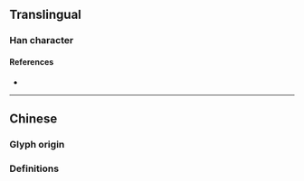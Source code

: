 {{also|檢|検}}
{{character info}}
==Translingual==
{{Han simplified forms|檢|検|检}}

===Han character===
{{Han char|rn=75|rad=木|as=07|sn=11|four=|canj=DOMM|ids=⿰木佥}}

====References====
* {{Han ref|kx=0531.131|hdz=21217.030|uh=68C0|ud=26816}}

----

==Chinese==

===Glyph origin===
{{Han simp|檢|f=僉|t=佥}}

===Definitions===
{{zh-see|檢}}